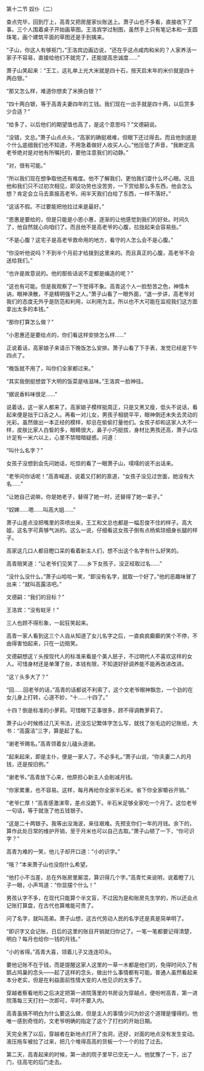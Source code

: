 

第十二节 奴仆（二）

查点完毕，回到厅上，高青又把房屋家伙账送上。萧子山也不多看，直接收下了事。三个人围着桌子开始画草图。王洛宾学过制图，虽然手上只有笔记本和一支圆珠笔，画个建筑平面的草图还是手到擒来。

“子山，你这人有够抠门，”王洛宾边画边说，“还在乎这点咸肉和米的？人家养活一家子不容易，直接给他们不就完了，还能提高忠诚度……”

萧子山笑起来：“王工，这礼单上光大米就是四十石，按天启末年的米价就是四十两白银。”

“那又怎么样，难道你想卖了米换白银？”

“四十两白银，等于高青夫妻四年的工钱。我们现在一出手就是四十两，以后赏多少合适？”

“给多了，以后他们的期望值也高了，是这个意思吗？”文德嗣说。

“没错，文总。”萧子山点点头，“高家的确挺艰难，但眼下还过得去。而且他到底是个什么底细我们也不知道，不用急着做好人收买人心。”他压低了声音，“我断定高老爷绝对是对他有所嘱托的，要他注意我们的动静。”

“对，很有可能。”

“所以我们现在想争取他还有难度。他不了解我们，更怕我们耍什么坏心眼。况且他和我们只不过初次相见，即没功劳也没苦劳，一下赏给那么多东西，他会怎么想？肯定会立马去禀报高老爷。闹半天我们白给了东西，一样不落好。”

“这话不假。不过要能把他拉过来是最好。”

“恩惠是要给的，但是只能是小恩小惠，逐渐的让他感觉到我们的好处。时间久了，他自然就心向咱们了。而且他不是高老爷的心腹，拉拢起来会容易些。”

“不是心腹？这宅子是高老爷救命用的地方，看守的人怎么会不是心腹。”

“你没听他说吗？不到半个月前才给拨到这里来的。而且真正的心腹，高老爷不会送给我们。”

“也许是故意说的。他的那些话说不定都是编造的呢？”

“这也有可能。但是我观察了一下觉得不象。高青这个人一脸愁苦之色，神情木讷，眼神涣散，不是精明强干之人。”萧子山看了一眼外面，“退一步讲，高老爷对我们的态度无外乎是防范和利用，以利用为主。所以也不大可能在监视我们这方面拿出太多的本钱。”

“那你打算怎么做？”

“小恩惠还是要给点的，你们看这样安排怎么样……”

正说着话，高家娘子来请示下晚饭怎么安排。萧子山看了下手表，发觉已经是下午四点了。

“晚饭就不用了，叫你们全家都过来。”

“其实我倒挺想尝下大明的饭菜是啥滋味。”王洛宾一脸神往。

“据说香料味很足……”

说着话，这一家人都来了。高家娘子模样挺周正，只是又黑又瘦，低头不说话，看起来便是拙于口舌之人。再看一对儿女，男孩子相貌平平，眼神倒还未失去灵动的光彩。虽然做出一本正经的模样，却总在偷偷打量他们。女孩子却和这家人大不一样，皮肤比家人白皙的多，眼睛很大，鼻子小巧挺拔，身材比男孩还高，萧子山估计足有一米六以上，心里不禁暗暗疑惑。问道：

“叫什么名字？”

女孩子没想到会先问她话，吃惊的看了一眼萧子山，嚅嚅的说不出话来。

“老爷问你话呢！”高青喊道，说着又打躬的禀道，“女孩子没见过世面，她没有大名……”

“让她自己说嘛，你是她老子，替得了她一时，还替得了她一辈子。”

“奴婢……嗯……叫高大姐……”

萧子山差点没把嘴里的茶喷出来，王工和文总也都是一幅忍俊不住的样子。高大姐，这名字可真够气派的。这么一说，仔细看这女孩子倒有点杨紫琼细身长腿的样子。

高家这几口人都目瞪口呆的看着新主人们，想不出这个名字有什么好笑的。

高青赔笑道：“让老爷们见笑了……乡下女孩子，没正经取过名……”

“没什么没什么，”萧子山哈哈一笑，“即没有名字，就取一个好了。”他的恶趣味冒了出来：“就叫高露洁吧。”

文德嗣：“我们的目标？”

王洛宾：“没有蛀牙！”

三人也顾不得形象，一起狂笑起来。

高青一家人看到这三个人自从知道了女儿名字之后，一直疯疯癫癫的笑个不停，不由得害怕起来，只在一边赔笑。

文德嗣想这丫头按现代人的标准来看是个美人胚子，不过明代人不喜欢这样的女人。可惜身材还是单薄了些，本钱有限，不知道好好调养能不能再改进改进。

“这丫头多大了？”

“回……回老爷的话，”高青的话都说不利索了，这个文老爷眼神飘忽，一个劲的在女儿身上打转，心道不妙，“十……十四了。”

十四？倒是标准的小萝莉。可惜眼下正事很多，顾不得调教萝莉了。

萧子山小时候练过几天书法，还没忘记繁体字怎么写，就找了张毛边的记账纸，大书：“高露洁”三字，算是起了名。

“谢老爷赐名。”高青领着女儿磕头道谢。

“起来起来，即是主仆，便是一家人了。不必多礼。”萧子山说，“你夫妻二人的月钱，还是按旧例。”

“谢老爷。”高青放下心来，他原担心新主人会削减月钱。

“你家累重，也不容易。这样，每月再给你全家半石米。省下你全家嚼谷开销。”

“老爷仁厚！”高青感激涕零，差点没跪下。半石米足够全家吃一个月了。这位老爷一句话，等于就涨了他五钱银子。

“这是二十两银子。我等出没海波，来往艰难。先预支你们一年的月钱。余下的，算作此处日常的维护开销，至于月米也可以自己去取。”萧子山顿了一下，“你可识字？”

高青为难的一笑，他儿子却开口道：“小的识字。”

“哦？”本来萧子山也没抱什么希望。

“他打小不当差，总在外账房里厮混，算识得几个字。”高青忙来说明，说着瞪了儿子一眼，小声骂道：“你显摆个什么！”

男孩认字不多，在现代只能算个半文盲，不过因为是和账房先生学的，所以还会点记账打算盘，在古代也算难能可贵了。

问了名字，就叫高弟。萧子山想，这古代劳动人民的名字还是真是简单明了。

“即识字又会记账，日后的这里的账目开销就归你记了。一笔一笔都要记得清楚，明白？每月也给你一钱的月钱。”

“小的省得。”高青大喜，领着儿子又连连叩头。

要他记账不在于钱，而是提醒这家人这里的一草一木都是他们的，免得时间久了有鹊占鸠巢的念头――起了这样的念头，做出什么事情都有可能。普通人虽然看起来本分老实，但是在利益面前性情大变的人他见识的太多了。

穿越者察看地形之后决定把第一进院落里的书房设为穿越点，便吩咐高青，第一进院落每三天打扫一次即可，平时不要入内。

高青虽搞不明白为什么要这么做，但是主人的事情少问为妙这个道理是懂得的。他唯一感到奇怪的，文老爷明确的指定了这个了打扫的开始日期。

天完全黑了以后，穿越者在新地点打开了虫洞，还好，对面的地点没有发生变动。液压拖车被拉了过来，把几个堆得高高的货板一个一个的拉了过去。

第二天，高青起来的时候，第一进的院子里早已空无一人。他犹豫了一下，出了门，往高宅的后门走去。

